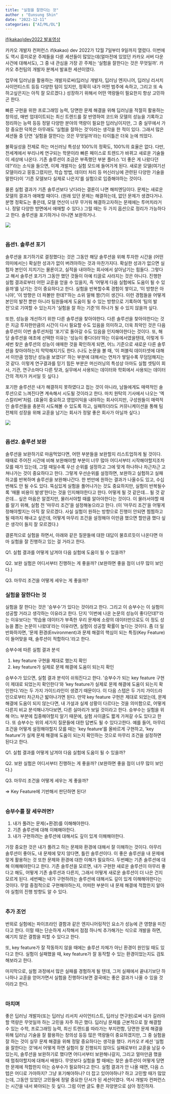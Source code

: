 ```yaml
---
title: "실험을 잘한다는 것"
author : "Eunsung Shin"
date: "2022-12-11"
categories: ["AI/ML/DL"]
---
```



[if(kakao)dev2022 발표영상](https://if.kakao.com/2022/session/4)

카카오 개발자 컨퍼런스 if(kakao) dev 2022가 12월 7일부터 9일까지 열렸다. 이번에도 역시 흥미로운 주제들을 다룬 세션들이 많았는데(얼마전에 있었던 카카오 서버 다운 사건에 대해서도), 그 중 내 관심을 가장 끈 주제는 ‘실험을 잘한다는 것은 무엇일까’. 카카오 추천팀의 개발자 분께서 발표한 세션이였다.

업무에 딥러닝을 활용하는 개발자로써(딥러닝 개발자, 딥러닝 엔지니어, 딥러닝 리서치 사이언티스트 등등 다양한 텀이 있지만, 정확히 내가 어떤 범주에 속하고, 그리고 또 속하고싶은지는 아직 잘 모르겠다.) 성장하기 위해서 어떤 역량들이 필요한지 항상 고민하곤 한다. 

빠른 구현을 위한 프로그래밍 능력, 당면한 문제 해결을 위해 딥러닝을 적절히 활용하는 창의성, 매번 업데이트되는 최신 트렌드를 잘 반영하여 코드와 모델의 성능을 기록하고 정리하는 능력 등등 정말 다양한 분야의 역량이 필요한 딥러닝이지만, 그 중 실무에서 가장 중요한 덕목은 아무래도 ‘실험을 잘하는 것’이라는 생각을 한 적이 있다. 그래서 많은 세션들 중 단연 ‘실험을 잘한다는 것은 무엇일까’라는 타이틀은 더욱 눈에 띄었다.

불확실성을 전제로 하는 머신러닝 특성상 100%의 정확도, 100%의 효율은 없다. 다만, 전세계에서 부리나케 연구되는 학문이라 빠른 페이스로 트렌드가 바뀌고 새로운 기술들이 세상에 나온다. 기존 솔루션이 조금은 부족했던 부분 플러스 ‘더 좋은 게 나왔다던데?’라는 소식을 들으면, 이제 개발자는 실험 모드에 들어가게 된다. 새로운 모델(여기선 모델이라고 뭉뚱그렸지만, 학습 방법, 데이터 처리 등 머신러닝에 관련된 다양한 기술을 말한다)이 ‘기존 모델보다 실제로 나은지’를 실험으로 입증해야하는 것이다.

물론 실험 결과가 기존 솔루션보다 낫다라는 결론이 나면 해피엔딩이다. 문제는 새로운 모델의 결과가 애매할 때이다. (원래 있던 문제는 해결하는데, 없던 문제가 생겼다거나. 분명 정확도는 좋은데, 모델 연산이 너무 무거워 해결하고자하는 문제에는 투머치라거나. 정말 다양한 방면에서 애매할 수 있다.) 그럴 때는 두 가지 옵션으로 정리가 가능하다고 한다. 솔루션을 포기하거나 아니면 보완하거나.

![](experiment_guideline.jpg)
<br>
</br>

### 옵션1. 솔루션 포기

솔루션을 포기하기로 결정했다는 것은 그동안 해당 솔루션을 위해 투자한 시간을 (어떤 의미에서는) 확실한 성과가 없이 버려야하는 것과 마찬가지다. 확실한 성과가 없으면 실험자 본인이 지치기는 물론이고, 실적을 내야하는 회사에서 살아남기는 힘들다. 그렇다고 해서 솔루션 포기가 그동안 했던 것들이 아예 티끌로 사라지는 것은 아니다. 진행한 실험 결과로부터 어떤 교훈을 얻을 수 있을지, 즉 ‘어떻게 다음 실험에도 도움이 될 수 있을까‘를 남기는 것이 중요하다고 한다. 실험을 반복할수록 경험이 쌓이고, ‘이 방향은 아니야’, ‘이 방향은 더 파볼만 한데?’하는 소위 말해 짬(?)이 생긴다. 이런 경험들을 어떻게 본인의 발전 뿐만 아니라 팀원들에게 도움이 될 수 있는 방향으로 기록하여 ‘팀의 발전’으로 기여할 수 있는지가 ‘실험을 잘 하는 기준’의 하나가 될 수 있지 않을까 싶다.

또한, 성능을 개선하기 위한 다른 솔루션을 찾아야한다. 다른 솔루션을 찾아야한다는 것은 지금 투자한만큼의 시간이 다시 필요할 수도 있음을 의미하고, 더욱 최악인 것은 다음 솔루션이 이번 솔루션처럼 ‘포기’로 돌아갈 수도 있음을 인지해야한다는 것이다. 또, 해당 솔루션을 애초에 선택한 이유는 ‘성능이 좋다더라’하는 이유에서였을텐데, 이렇게 두세번 찾은 솔루션의 성능이 애매한 것을 확인하게 되면, 어느 기준으로 새로운 다른 솔루션을 찾아야하는지 막막해지기도 한다. (나도 논문을 볼 때, ‘이 퍼블릭 데이터셋에 대해서 이만큼 엄청난 성능을 보였다!’ 하는 부분에 대해서는 연차가 쌓일수록 무덤덤해지는 것 같다. 이렇게 연구결과를 믿기 힘든 부분은 머신러닝의 특성상 아마도 실험 셋팅이 회사, 기관, 연구소마다 다른 탓과, 실무에서 사용되는 데이터와 학회에서 사용되는 데이터 간의 격차가 커서일 듯 싶다.)

포기한 솔루션은 내가 해결하지 못하였다고 접는 것이 아니라, 남들에게도 매력적인 솔루션으로 느껴진다면 계속해서 시도될 것이라고 한다. 마치 원탁의 기사에서 나오는 ‘엑스칼리버’처럼. (효율이 중요하고 영업이익을 내야하는 회사이지만, 구성원들이 매력적인 솔루션들을 충분히 시도해볼 수 있도록 하고, 실패하더라도 커뮤니케이션을 통해 팀 전체의 성장을 위해 교훈을 남기는 회사가 정말 좋은 회사가 아닐까 싶다.)

![](sword2pick.jpg)
<br>
</br>

### 옵션2. 솔루션 보완

솔루션을 보완하기로 마음먹었다면, 어떤 부분들을 보완할지 리스트업하게 될 것이다. 때때로 주어진 시간에 비해 보완해야할 부분이 너무 많아 어디서부터 시작해야할지조차 모를 때가 있는데, 그럴 때일수록 우선 순위를 설정하고 그에 맞게 하나하나 차근차근 고쳐나가는 것이 중요하다고 한다. 그렇게 우선순위를 설정하면, 보완하고 실험하고 실패하고를 반복하며 솔루션을 보완해나간다. 한 번만에 원하는 결과가 나올수도 있고, 수십번해도 안 될 수도 있다. 뚝심있게 실험을 풀어나가는 것도 중요하지만, 실험이 반복될수록 ‘매몰 비용이 발생’한다는 것을 인지해야한다고 한다. 어떻게 될 것 같은데… 될 것 같은데… 싶은 마음은 알겠지만, 물러서야할 때를 알아야한다는 것이다. 이 물러서야할 때를 알기 위해, 실험 전 ‘마무리 조건’을 설정해놓으라고 한다. (이 ‘마무리 조건’을 어떻게 정해야할지는 아직 잘 모르겠다. 사실 실험이 원하는 방향으로 진행이 안되면 찜찜하고 될 때까지 해내고 싶은데, 어떻게 마무리 조건을 설정해야 이만큼 했으면 할만큼 했다 싶은 생각이 들지 잘 모르겠다.)

결론적으로 실험을 하면서, 아래와 같은 질문들에 대한 대답이 물흐르듯이 나온다면 아마 실험을 잘 진행하고 있는 걸 거라고 한다.

Q1. 실험 결과를 어떻게 남겨야 다음 실험에 도움이 될 수 있을까?

Q2. 보완 실험은 어디서부터 진행하는 게 좋을까? (보완하면 좋을 점이 너무 많이 보인다.)

Q3. 마무리 조건을 어떻게 세우는 게 좋을까?

### 실험을 잘한다는 것

실험을 잘 한다는 것은 ‘승부수’가 있다는 것이라고 한다. 그리고 이 승부수는 이 실험이 성공할 거라고 생각하는 이유라고 한다. 단지 ‘이번에 나온 논문의 성능이 좋다던데?’라는 이유보다는 ‘학습용 데이터가 부족한 우리 문제에 소량의 데이터만으로도 이 정도 성능을 뽑는 논문이 나왔대’라는 이유라면, 실험이 성공할 확률이 높다는 것이다. 좀 더 일반화하자면, ‘문제 환경(Environment)과 문제 해결의 핵심이 되는 특징(Key Feature)이 들어맞을 때, 솔루션이 적합하다.’라고 한다. 

승부수에 따른 실험 결과 분석

1. key feature 구현을 제대로 했는지 확인
2. key feature가 실제로 문제 해결에 도움이 되는지 확인

승부수가 있으면, 실험 결과 분석이 쉬워진다고 한다. ‘승부수가 되는 key feature 구현이 제대로 되었는지 확인한다’와 ‘key feature가 실제로 문제 해결에 도움이 되는지 확인한다.’라는 두 가지 가이드라인이 생겼기 때문이다. 이 다음 스텝은 두 가지 가이드라인으로부터 차근차근 밟아나가면 된다. 만약 key feature 구현은 제대로 되었는데, 문제 해결에 도움이 되지 않는다면, 내 가설과 실제 상황이 다르다는 것을 의미함으로, 어떻게 다른지 비교 분석해나가다보면, 다른 실마리가 보일 것이라고 한다. 승부수는 실험을 위해 어느 부분에 집중해야할지 알기 때문에, 실험 사이클도 짧게 가져갈 수도 있다고 한다. 또 승부수는 위의 세가지 질문들에 대한 답변도 될 수 있다고한다. 예를 들어, 마무리 조건을 어떻게 설정해야할지 모를 때는 ‘key feature’를 올바르게 구현하고, ‘key feature’가 실제 문제 해결에 도움이 되는지 확인하는 것으로 마무리 조건을 설정하면 된다고 한다.

Q1. 실험 결과를 어떻게 남겨야 다음 실험에 도움이 될 수 있을까?

Q2. 보완 실험은 어디서부터 진행하는 게 좋을까? (보완하면 좋을 점이 너무 많이 보인다.)

Q3. 마무리 조건을 어떻게 세우는 게 좋을까?

⇒ Key Feature에 기반해서 판단하면 된다!
<br>
</br>

### 승부수를 잘 세우려면?

1. 내가 풀려는 문제(+환경)를 이해해야한다. 
2. 기존 솔루션에 대해 이해해야한다.
3. 내가 구현하려는 솔루션에 대해서도 깊이 있게 이해해야한다.

가장 중요한 것은 내가 풀려고 하는 문제와 환경에 대해서 잘 이해하는 것이다. 아무리 솔루션이 좋아도, 내 문제에 맞지 않다면, 틀린 솔루션이다. 이 좋은 솔루션을 내 문제에 맞게 활용하는 것 또한 문제와 환경에 대한 이해가 필요하다. 두번째는 기존 솔루션에 대해 이해해야한다고 한다. 기존 솔루션을 모르면, 내가 구현한 새로운 솔루션이 아무리 좋다고 해도, 어떻게 기존 솔루션과 다른지, 그래서 어떻게 새로운 솔루션이 더 나은 건지 모르게 된다. 세번째는 내가 구현하려는 솔루션에 대해서도 깊이 있게 이해해야한다는 것이다. 무얼 중점적으로 구현해야하는지, 어떠한 부분이 내 문제 해결에 적합한지 알아야 실험의 진행 방향도 알 수 있다.
<br>
</br>

### 추가 조언

번외로 실험에는 파이프라인 결함과 같은 엔지니어링적인 요소가 성능에 큰 영향을 미친다고 한다. 이럴 때는 단순하게 시작해서 점점 하나씩 추가해가는 식으로 개발을 하면, 예기치 않은 결함을 피할 수 있다고 한다. 

또, key feature가 잘 작동하지 않을 때에는 솔루션 자체가 아닌 환경이 원인일 때도 있다고 한다. 실험이 실패했을 때, key feature가 잘 동작할 수 있는 환경이었는지도 검토해보라고 한다.

마지막으로, 실험 과정에서 많은 실패를 경험하게 될 텐데, 그저 실패에서 끝내기보단 하나하나 교훈을 얻어가면서 실험을 진행하다보면 결국에는 좋은 결과가 나올 수 있을 것이라고 한다.
<br>
</br>

### 마치며

좋은 딥러닝 개발자(또는 딥러닝 리서치 사이언티스트, 딥러닝 연구원)로써 내가 길러야할 역량은 무엇일까 하는 고민을 자주 하곤 했다. 딥러닝 문제를 근본적으로 잘 해결할 수 있는 수학, 프로그래밍 능력, 최신 트렌드를 따라가는 부지런함, 당면한 문제 해결을 위해 딥러닝 기술을 잘 활용하는 창의성 등등 많은 역량들이 중요하겠지만, 그 중 실험을 잘 하는 것이 실무 문제 해결을 위해 정말 중요하다는 생각을 했다. 카카오 if 세션 ‘실험을 잘한다는 것’에서 어떻게 하면 실험이 잘 진행되지 않아도 실패로부터 교훈을 남길 수 있는지, 솔루션을 보완하기로 했다면 어디서부터 보완해나갈지, 그리고 얼마만큼 했을 때 멈춰야할지에 대해서 배웠다. 무엇보다 실험을 할 때에는 찾은 솔루션이 어떻게 당면한 문제에 적합한지 아는 승부수가 필요하다고 한다. 실험 결과가 안 나올 때면, 다음 스텝은 어디로 가야하지? 그냥 포기해야하나? 더 잡고 있어야하나? 하고 고민할 때가 많았는데, 그동안 있었던 고민들에 정말 중요한 단서가 된 세션이였다. 역시 개발자 컨퍼런스는 시간을 내서 봐야되는 듯 싶다. 그럼 이번 글도 좋은 자양분으로 삼아 정진하자.